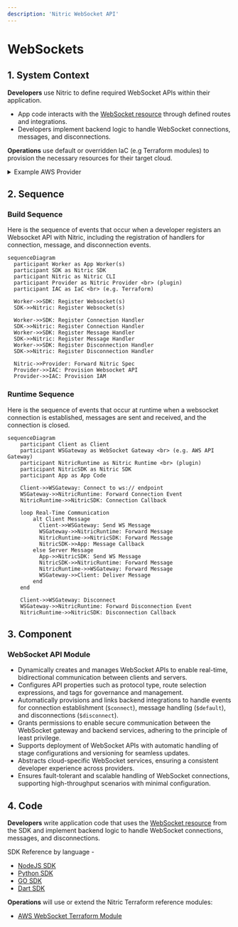 ```yaml
---
description: 'Nitric WebSocket API'
---
```


# WebSockets

## 1. System Context

**Developers** use Nitric to define required WebSocket APIs within their application.

- App code interacts with the [WebSocket resource](/websockets) through defined routes and integrations.
- Developers implement backend logic to handle WebSocket connections, messages, and disconnections.

**Operations** use default or overridden IaC (e.g Terraform modules) to provision the necessary resources for their target cloud.

<details>
  <summary>Example AWS Provider</summary>

- **AWS API Gateway v2** manages WebSocket API endpoints and routes.
- **AWS Lambda** functions handle WebSocket events such as connection, message reception, and disconnection.
- **AWS IAM** manages roles and policies for secure access between API Gateway and Lambda functions.

```mermaid
flowchart TD
    Developer["Developer"]
    Operations["Operations"]
    App["nitric up"]
    APIGateway["AWS API Gateway v2<br>(WebSocket API)"]
    Lambda["AWS Lambda Functions"]
    IAM["AWS IAM"]

    Developer -->|Code| App
    Operations -->|Terraform| App
    App -->|Create WebSocket API| APIGateway
    App -->|Configure Integrations| APIGateway
    App -->|Deploy Lambda Functions| Lambda
    APIGateway -->|Invoke Lambda/Handle Events| Lambda
    App -->|Manage Permissions| IAM
    IAM -->Lambda
    IAM -->APIGateway

classDef default line-height:1;
classDef edgeLabel line-height:2;
```

</details>

## 2. Sequence

### Build Sequence

Here is the sequence of events that occur when a developer registers an Websocket API with Nitric, including the registration of handlers for connection, message, and disconnection events.

```mermaid
sequenceDiagram
  participant Worker as App Worker(s)
  participant SDK as Nitric SDK
  participant Nitric as Nitric CLI
  participant Provider as Nitric Provider <br> (plugin)
  participant IAC as IaC <br> (e.g. Terraform)

  Worker->>SDK: Register Websocket(s)
  SDK->>Nitric: Register Websocket(s)

  Worker->>SDK: Register Connection Handler
  SDK->>Nitric: Register Connection Handler
  Worker->>SDK: Register Message Handler
  SDK->>Nitric: Register Message Handler
  Worker->>SDK: Register Disconnection Handler
  SDK->>Nitric: Register Disconnection Handler

  Nitric->>Provider: Forward Nitric Spec
  Provider->>IAC: Provision Websocket API
  Provider->>IAC: Provision IAM
```

### Runtime Sequence

Here is the sequence of events that occur at runtime when a websocket connection is established, messages are sent and received, and the connection is closed.

```mermaid
sequenceDiagram
    participant Client as Client
    participant WSGateway as WebSocket Gateway <br> (e.g. AWS API Gateway)
    participant NitricRuntime as Nitric Runtime <br> (plugin)
    participant NitricSDK as Nitric SDK
    participant App as App Code

    Client->>WSGateway: Connect to ws:// endpoint
    WSGateway->>NitricRuntime: Forward Connection Event
    NitricRuntime->>NitricSDK: Connection Callback

    loop Real-Time Communication
        alt Client Message
          Client->>WSGateway: Send WS Message
          WSGateway->>NitricRuntime: Forward Message
          NitricRuntime->>NitricSDK: Forward Message
          NitricSDK->>App: Message Callback
        else Server Message
          App->>NitricSDK: Send WS Message
          NitricSDK->>NitricRuntime: Forward Message
          NitricRuntime->>WSGateway: Forward Message
          WSGateway->>Client: Deliver Message
        end
    end

    Client->>WSGateway: Disconnect
    WSGateway->>NitricRuntime: Forward Disconnection Event
    NitricRuntime->>NitricSDK: Disconnection Callback
```

## 3. Component

### WebSocket API Module

- Dynamically creates and manages WebSocket APIs to enable real-time, bidirectional communication between clients and servers.
- Configures API properties such as protocol type, route selection expressions, and tags for governance and management.
- Automatically provisions and links backend integrations to handle events for connection establishment (`$connect`), message handling (`$default`), and disconnections (`$disconnect`).
- Grants permissions to enable secure communication between the WebSocket gateway and backend services, adhering to the principle of least privilege.
- Supports deployment of WebSocket APIs with automatic handling of stage configurations and versioning for seamless updates.
- Abstracts cloud-specific WebSocket services, ensuring a consistent developer experience across providers.
- Ensures fault-tolerant and scalable handling of WebSocket connections, supporting high-throughput scenarios with minimal configuration.

## 4. Code

**Developers** write application code that uses the [WebSocket resource](/websockets) from the SDK and implement backend logic to handle WebSocket connections, messages, and disconnections.

SDK Reference by language -

- [NodeJS SDK](/reference/nodejs/websocket/websocket)
- [Python SDK](/reference/python/websocket/websocket)
- [GO SDK](/reference/go/websocket/websocket)
- [Dart SDK](/reference/dart/websocket/websocket)

**Operations** will use or extend the Nitric Terraform reference modules:

- [AWS WebSocket Terraform Module](https://github.com/nitrictech/nitric/blob/main/cloud/aws/deploytf/.nitric/modules/websocket/main.tf)
